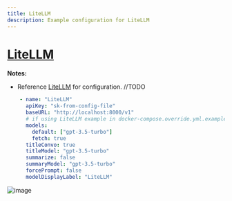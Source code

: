 ```yaml
---
title: LiteLLM
description: Example configuration for LiteLLM
---
```


# [LiteLLM](https://docs.litellm.ai/docs/)

**Notes:**

- Reference [LiteLLM](./litellm.md) for configuration. //TODO

```yaml filename="librechat.yaml"
    - name: "LiteLLM"
      apiKey: "sk-from-config-file"
      baseURL: "http://localhost:8000/v1"
      # if using LiteLLM example in docker-compose.override.yml.example, use "http://litellm:8000/v1"
      models:
        default: ["gpt-3.5-turbo"]
        fetch: true
      titleConvo: true
      titleModel: "gpt-3.5-turbo"
      summarize: false
      summaryModel: "gpt-3.5-turbo"
      forcePrompt: false
      modelDisplayLabel: "LiteLLM"
```

![image](https://github.com/danny-avila/LibreChat/assets/110412045/ddb4b2f3-608e-4034-9a27-3e94fc512034)